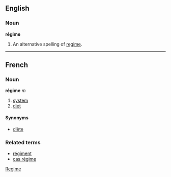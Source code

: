 ==English==
===Noun===
'''régime'''
# An alternative spelling of [[regime]].

----

==French==
===Noun===
'''régime''' ''m''

# [[system]]
# [[diet]]

====Synonyms====
*[[diète]]

===Related terms===
*[[régiment]]
*[[cas régime]]

[[Category:English words spelled with diacritics or ligatures|Regime]]